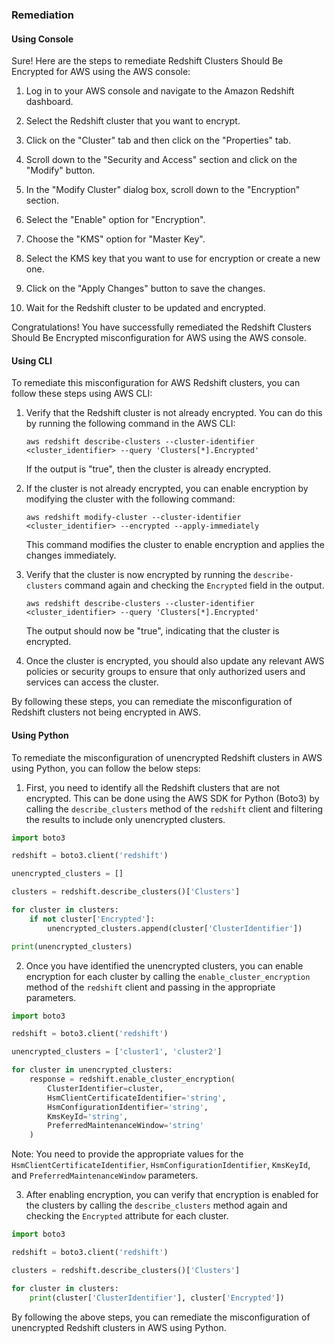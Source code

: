 ### Remediation

#### Using Console

Sure! Here are the steps to remediate Redshift Clusters Should Be Encrypted for AWS using the AWS console:

1. Log in to your AWS console and navigate to the Amazon Redshift dashboard.

2. Select the Redshift cluster that you want to encrypt.

3. Click on the "Cluster" tab and then click on the "Properties" tab.

4. Scroll down to the "Security and Access" section and click on the "Modify" button.

5. In the "Modify Cluster" dialog box, scroll down to the "Encryption" section.

6. Select the "Enable" option for "Encryption".

7. Choose the "KMS" option for "Master Key".

8. Select the KMS key that you want to use for encryption or create a new one.

9. Click on the "Apply Changes" button to save the changes.

10. Wait for the Redshift cluster to be updated and encrypted.

Congratulations! You have successfully remediated the Redshift Clusters Should Be Encrypted misconfiguration for AWS using the AWS console.

#### Using CLI

To remediate this misconfiguration for AWS Redshift clusters, you can follow these steps using AWS CLI:

1. Verify that the Redshift cluster is not already encrypted. You can do this by running the following command in the AWS CLI:

   ```
   aws redshift describe-clusters --cluster-identifier <cluster_identifier> --query 'Clusters[*].Encrypted'
   ```

   If the output is "true", then the cluster is already encrypted.

2. If the cluster is not already encrypted, you can enable encryption by modifying the cluster with the following command:

   ```
   aws redshift modify-cluster --cluster-identifier <cluster_identifier> --encrypted --apply-immediately
   ```

   This command modifies the cluster to enable encryption and applies the changes immediately.

3. Verify that the cluster is now encrypted by running the `describe-clusters` command again and checking the `Encrypted` field in the output.

   ```
   aws redshift describe-clusters --cluster-identifier <cluster_identifier> --query 'Clusters[*].Encrypted'
   ```

   The output should now be "true", indicating that the cluster is encrypted.

4. Once the cluster is encrypted, you should also update any relevant AWS policies or security groups to ensure that only authorized users and services can access the cluster.

By following these steps, you can remediate the misconfiguration of Redshift clusters not being encrypted in AWS.

#### Using Python

To remediate the misconfiguration of unencrypted Redshift clusters in AWS using Python, you can follow the below steps:

1. First, you need to identify all the Redshift clusters that are not encrypted. This can be done using the AWS SDK for Python (Boto3) by calling the `describe_clusters` method of the `redshift` client and filtering the results to include only unencrypted clusters.

```python
import boto3

redshift = boto3.client('redshift')

unencrypted_clusters = []

clusters = redshift.describe_clusters()['Clusters']

for cluster in clusters:
    if not cluster['Encrypted']:
        unencrypted_clusters.append(cluster['ClusterIdentifier'])

print(unencrypted_clusters)
```

2. Once you have identified the unencrypted clusters, you can enable encryption for each cluster by calling the `enable_cluster_encryption` method of the `redshift` client and passing in the appropriate parameters.

```python
import boto3

redshift = boto3.client('redshift')

unencrypted_clusters = ['cluster1', 'cluster2']

for cluster in unencrypted_clusters:
    response = redshift.enable_cluster_encryption(
        ClusterIdentifier=cluster,
        HsmClientCertificateIdentifier='string',
        HsmConfigurationIdentifier='string',
        KmsKeyId='string',
        PreferredMaintenanceWindow='string'
    )
```

Note: You need to provide the appropriate values for the `HsmClientCertificateIdentifier`, `HsmConfigurationIdentifier`, `KmsKeyId`, and `PreferredMaintenanceWindow` parameters.

3. After enabling encryption, you can verify that encryption is enabled for the clusters by calling the `describe_clusters` method again and checking the `Encrypted` attribute for each cluster.

```python
import boto3

redshift = boto3.client('redshift')

clusters = redshift.describe_clusters()['Clusters']

for cluster in clusters:
    print(cluster['ClusterIdentifier'], cluster['Encrypted'])
```

By following the above steps, you can remediate the misconfiguration of unencrypted Redshift clusters in AWS using Python.

